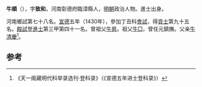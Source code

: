 '''牛順'''（{{bd|1395年||？}}），字'''致和'''，河南彰德府臨漳縣人，[[明朝|明朝]]政治人物。進士出身。

河南鄉試第七十八名。[[宣德|宣德]]五年（1430年），參加丁丑科[[會試|會試]]，得[[貢士|貢士]]第九十五名。[[殿試|殿試]]登[[進士|進士]]第三甲第四十一名。曾祖父[[牛昇|牛昇]]。祖父[[牛□|牛□]]，曾任元鎮撫。父亲[[牛清慶|牛清慶]]<ref>《天一阁藏明代科举录选刊·登科录》（《宣德五年进士登科录》）</ref>。

==参考==
{{reflist}}
{{明朝人物小作品}}
{{宣德五年庚戌科殿試金榜}}
